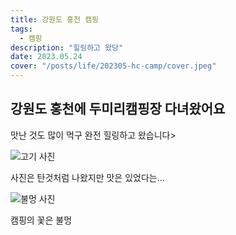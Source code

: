 ```yaml
---
title: 강원도 홍천 캠핑
tags:
  - 캠핑
description: "힐링하고 왔당"
date: 2023.05.24
cover: "/posts/life/202305-hc-camp/cover.jpeg"
---
```


## 강원도 홍천에 두미리캠핑장 다녀왔어요

맛난 것도 많이 먹구 완전 힐링하고 왔습니다>

![고기 사진](/posts/life/202305-hc-camp/1.jpg)

사진은 탄것처럼 나왔지만 맛은 있었다는…

![불멍 사진](/posts/life/202305-hc-camp/2.jpg)

캠핑의 꽃은 불멍
